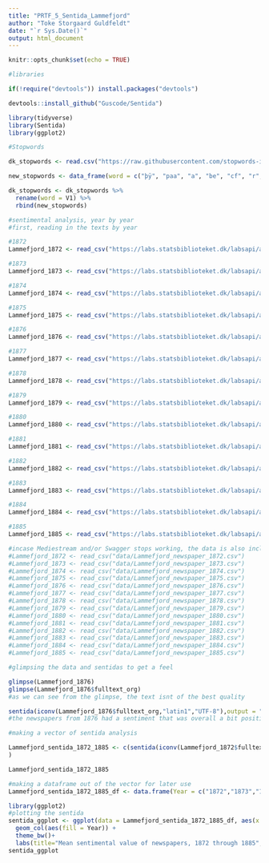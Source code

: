 ---
title: "PRTF_5_Sentida_Lammefjord"
author: "Toke Storgaard Guldfeldt"
date: "`r Sys.Date()`"
output: html_document
---

```{r setup, include=FALSE}
knitr::opts_chunk$set(echo = TRUE)
```

```{r}
#libraries

if(!require("devtools")) install.packages("devtools")

devtools::install_github("Guscode/Sentida")

library(tidyverse)
library(Sentida)
library(ggplot2)

```

```{r}
#Stopwords

dk_stopwords <- read.csv("https://raw.githubusercontent.com/stopwords-iso/stopwords-da/refs/heads/master/stopwords-da.txt", header = FALSE)

new_stopwords <- data_frame(word = c("þÿ", "paa", "a", "be", "cf", "r", "t", "saa", "1", "kr", "m", "f", "al", "maa", "al", "ogsaa", "uden", "mød", "v", "r", "e", "n", "ca", "pa", "re", "reg"))

dk_stopwords <- dk_stopwords %>% 
  rename(word = V1) %>% 
  rbind(new_stopwords)
```

```{r}
#sentimental analysis, year by year
#first, reading in the texts by year

#1872
Lammefjord_1872 <- read_csv("https://labs.statsbiblioteket.dk/labsapi/api/aviser/export/fields?query=Lammefjord%2A%20AND%20py%3A1872&fields=link&fields=recordID&fields=timestamp&fields=pwa&fields=cer&fields=fulltext_org&fields=pageUUID&fields=editionUUID&fields=titleUUID&fields=editionId&fields=familyId&fields=newspaper_page&fields=newspaper_edition&fields=lplace&fields=location_name&fields=location_coordinates&max=-1&structure=header&structure=content&format=CSV")

#1873
Lammefjord_1873 <- read_csv("https://labs.statsbiblioteket.dk/labsapi/api/aviser/export/fields?query=Lammefjord%2A%20AND%20py%3A1873&fields=link&fields=recordID&fields=timestamp&fields=pwa&fields=cer&fields=fulltext_org&fields=pageUUID&fields=editionUUID&fields=titleUUID&fields=editionId&fields=familyId&fields=newspaper_page&fields=newspaper_edition&fields=lplace&fields=location_name&fields=location_coordinates&max=-1&structure=header&structure=content&format=CSV")

#1874
Lammefjord_1874 <- read_csv("https://labs.statsbiblioteket.dk/labsapi/api/aviser/export/fields?query=Lammefjord%2A%20AND%20py%3A1874&fields=link&fields=recordID&fields=timestamp&fields=pwa&fields=cer&fields=fulltext_org&fields=pageUUID&fields=editionUUID&fields=titleUUID&fields=editionId&fields=familyId&fields=newspaper_page&fields=newspaper_edition&fields=lplace&fields=location_name&fields=location_coordinates&max=-1&structure=header&structure=content&format=CSV")

#1875
Lammefjord_1875 <- read_csv("https://labs.statsbiblioteket.dk/labsapi/api/aviser/export/fields?query=Lammefjord%2A%20AND%20py%3A1875&fields=link&fields=recordID&fields=timestamp&fields=pwa&fields=cer&fields=fulltext_org&fields=pageUUID&fields=editionUUID&fields=titleUUID&fields=editionId&fields=familyId&fields=newspaper_page&fields=newspaper_edition&fields=lplace&fields=location_name&fields=location_coordinates&max=-1&structure=header&structure=content&format=CSV")

#1876
Lammefjord_1876 <- read_csv("https://labs.statsbiblioteket.dk/labsapi/api/aviser/export/fields?query=Lammefjord%2A%20AND%20py%3A1876&fields=link&fields=recordID&fields=timestamp&fields=pwa&fields=cer&fields=fulltext_org&fields=pageUUID&fields=editionUUID&fields=titleUUID&fields=editionId&fields=familyId&fields=newspaper_page&fields=newspaper_edition&fields=lplace&fields=location_name&fields=location_coordinates&max=-1&structure=header&structure=content&format=CSV")

#1877
Lammefjord_1877 <- read_csv("https://labs.statsbiblioteket.dk/labsapi/api/aviser/export/fields?query=Lammefjord%2A%20AND%20py%3A1877&fields=link&fields=recordID&fields=timestamp&fields=pwa&fields=cer&fields=fulltext_org&fields=pageUUID&fields=editionUUID&fields=titleUUID&fields=editionId&fields=familyId&fields=newspaper_page&fields=newspaper_edition&fields=lplace&fields=location_name&fields=location_coordinates&max=-1&structure=header&structure=content&format=CSV")

#1878
Lammefjord_1878 <- read_csv("https://labs.statsbiblioteket.dk/labsapi/api/aviser/export/fields?query=Lammefjord%2A%20AND%20py%3A1878&fields=link&fields=recordID&fields=timestamp&fields=pwa&fields=cer&fields=fulltext_org&fields=pageUUID&fields=editionUUID&fields=titleUUID&fields=editionId&fields=familyId&fields=newspaper_page&fields=newspaper_edition&fields=lplace&fields=location_name&fields=location_coordinates&max=-1&structure=header&structure=content&format=CSV")

#1879
Lammefjord_1879 <- read_csv("https://labs.statsbiblioteket.dk/labsapi/api/aviser/export/fields?query=Lammefjord%2A%20AND%20py%3A1879&fields=link&fields=recordID&fields=timestamp&fields=pwa&fields=cer&fields=fulltext_org&fields=pageUUID&fields=editionUUID&fields=titleUUID&fields=editionId&fields=familyId&fields=newspaper_page&fields=newspaper_edition&fields=lplace&fields=location_name&fields=location_coordinates&max=-1&structure=header&structure=content&format=CSV")

#1880
Lammefjord_1880 <- read_csv("https://labs.statsbiblioteket.dk/labsapi/api/aviser/export/fields?query=Lammefjord%2A%20AND%20py%3A1880&fields=link&fields=recordID&fields=timestamp&fields=pwa&fields=cer&fields=fulltext_org&fields=pageUUID&fields=editionUUID&fields=titleUUID&fields=editionId&fields=familyId&fields=newspaper_page&fields=newspaper_edition&fields=lplace&fields=location_name&fields=location_coordinates&max=-1&structure=header&structure=content&format=CSV")

#1881
Lammefjord_1881 <- read_csv("https://labs.statsbiblioteket.dk/labsapi/api/aviser/export/fields?query=Lammefjord%2A%20AND%20py%3A1881&fields=link&fields=recordID&fields=timestamp&fields=pwa&fields=cer&fields=fulltext_org&fields=pageUUID&fields=editionUUID&fields=titleUUID&fields=editionId&fields=familyId&fields=newspaper_page&fields=newspaper_edition&fields=lplace&fields=location_name&fields=location_coordinates&max=-1&structure=header&structure=content&format=CSV")

#1882
Lammefjord_1882 <- read_csv("https://labs.statsbiblioteket.dk/labsapi/api/aviser/export/fields?query=Lammefjord%2A%20AND%20py%3A1882&fields=link&fields=recordID&fields=timestamp&fields=pwa&fields=cer&fields=fulltext_org&fields=pageUUID&fields=editionUUID&fields=titleUUID&fields=editionId&fields=familyId&fields=newspaper_page&fields=newspaper_edition&fields=lplace&fields=location_name&fields=location_coordinates&max=-1&structure=header&structure=content&format=CSV")

#1883
Lammefjord_1883 <- read_csv("https://labs.statsbiblioteket.dk/labsapi/api/aviser/export/fields?query=Lammefjord%2A%20AND%20py%3A1883&fields=link&fields=recordID&fields=timestamp&fields=pwa&fields=cer&fields=fulltext_org&fields=pageUUID&fields=editionUUID&fields=titleUUID&fields=editionId&fields=familyId&fields=newspaper_page&fields=newspaper_edition&fields=lplace&fields=location_name&fields=location_coordinates&max=-1&structure=header&structure=content&format=CSV")

#1884
Lammefjord_1884 <- read_csv("https://labs.statsbiblioteket.dk/labsapi/api/aviser/export/fields?query=Lammefjord%2A%20AND%20py%3A1884&fields=link&fields=recordID&fields=timestamp&fields=pwa&fields=cer&fields=fulltext_org&fields=pageUUID&fields=editionUUID&fields=titleUUID&fields=editionId&fields=familyId&fields=newspaper_page&fields=newspaper_edition&fields=lplace&fields=location_name&fields=location_coordinates&max=-1&structure=header&structure=content&format=CSV")

#1885
Lammefjord_1885 <- read_csv("https://labs.statsbiblioteket.dk/labsapi/api/aviser/export/fields?query=Lammefjord%2A%20AND%20py%3A1885&fields=link&fields=recordID&fields=timestamp&fields=pwa&fields=cer&fields=fulltext_org&fields=pageUUID&fields=editionUUID&fields=titleUUID&fields=editionId&fields=familyId&fields=newspaper_page&fields=newspaper_edition&fields=lplace&fields=location_name&fields=location_coordinates&max=-1&structure=header&structure=content&format=CSV")

```

```{r,echo=FALSE,eval=FALSE}
#incase Mediestream and/or Swagger stops working, the data is also included as CSV, all you'd need to do is remove the hashtags and run this chunk instead of the one above, as well as changing the eval of this chunk to true
#Lammefjord_1872 <- read_csv("data/Lammefjord_newspaper_1872.csv")
#Lammefjord_1873 <- read_csv("data/Lammefjord_newspaper_1873.csv")
#Lammefjord_1874 <- read_csv("data/Lammefjord_newspaper_1874.csv")
#Lammefjord_1875 <- read_csv("data/Lammefjord_newspaper_1875.csv")
#Lammefjord_1876 <- read_csv("data/Lammefjord_newspaper_1876.csv")
#Lammefjord_1877 <- read_csv("data/Lammefjord_newspaper_1877.csv")
#Lammefjord_1878 <- read_csv("data/Lammefjord_newspaper_1878.csv")
#Lammefjord_1879 <- read_csv("data/Lammefjord_newspaper_1879.csv")
#Lammefjord_1880 <- read_csv("data/Lammefjord_newspaper_1880.csv")
#Lammefjord_1881 <- read_csv("data/Lammefjord_newspaper_1881.csv")
#Lammefjord_1882 <- read_csv("data/Lammefjord_newspaper_1882.csv")
#Lammefjord_1883 <- read_csv("data/Lammefjord_newspaper_1883.csv")
#Lammefjord_1884 <- read_csv("data/Lammefjord_newspaper_1884.csv")
#Lammefjord_1885 <- read_csv("data/Lammefjord_newspaper_1885.csv")
```


```{r}
#glimpsing the data and sentidas to get a feel

glimpse(Lammefjord_1876)
glimpse(Lammefjord_1876$fulltext_org)
#as we can see from the glimpse, the text isnt of the best quality

sentida(iconv(Lammefjord_1876$fulltext_org,"latin1","UTF-8"),output = "mean")
#the newspapers from 1876 had a sentiment that was overall a bit positive
```


```{r}
#making a vector of sentida analysis

Lammefjord_sentida_1872_1885 <- c(sentida(iconv(Lammefjord_1872$fulltext_org,"latin1","UTF-8"),output = "mean"),sentida(iconv(Lammefjord_1873$fulltext_org,"latin1","UTF-8"),output = "mean"),sentida(iconv(Lammefjord_1874$fulltext_org,"latin1","UTF-8"),output = "mean"),sentida(iconv(Lammefjord_1875$fulltext_org,"latin1","UTF-8"),output = "mean"),sentida(iconv(Lammefjord_1876$fulltext_org,"latin1","UTF-8"),output = "mean"),sentida(iconv(Lammefjord_1877$fulltext_org,"latin1","UTF-8"),output = "mean"),sentida(iconv(Lammefjord_1878$fulltext_org,"latin1","UTF-8"),output = "mean"),sentida(iconv(Lammefjord_1879$fulltext_org,"latin1","UTF-8"),output = "mean"),sentida(iconv(Lammefjord_1880$fulltext_org,"latin1","UTF-8"),output = "mean"),sentida(iconv(Lammefjord_1881$fulltext_org,"latin1","UTF-8"),output = "mean"),sentida(iconv(Lammefjord_1882$fulltext_org,"latin1","UTF-8"),output = "mean"),sentida(iconv(Lammefjord_1883$fulltext_org,"latin1","UTF-8"),output = "mean"),sentida(iconv(Lammefjord_1884$fulltext_org,"latin1","UTF-8"),output = "mean"),sentida(iconv(Lammefjord_1885$fulltext_org,"latin1","UTF-8"),output = "mean")
)

Lammefjord_sentida_1872_1885

#making a dataframe out of the vector for later use
Lammefjord_sentida_1872_1885_df <- data.frame(Year = c("1872","1873","1874","1875","1876","1877","1878","1879","1880","1881","1882","1883","1884","1885"),sentiment = Lammefjord_sentida_1872_1885)
```


```{r}
library(ggplot2)
#plotting the sentida
sentida_ggplot <- ggplot(data = Lammefjord_sentida_1872_1885_df, aes(x = Year, y = sentiment)) +
  geom_col(aes(fill = Year)) +
  theme_bw()+
  labs(title="Mean sentimental value of newspapers, 1872 through 1885",x="Year",y="Sentiment Value")
sentida_ggplot

```
